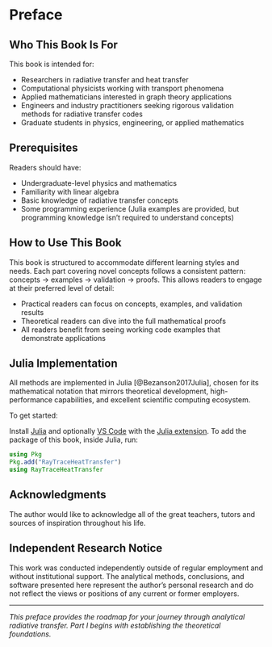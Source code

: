 # Preface {.unnumbered}

## Who This Book Is For

This book is intended for:

- Researchers in radiative transfer and heat transfer
- Computational physicists working with transport phenomena  
- Applied mathematicians interested in graph theory applications
- Engineers and industry practitioners seeking rigorous validation methods for radiative transfer codes
- Graduate students in physics, engineering, or applied mathematics

## Prerequisites

Readers should have:

- Undergraduate-level physics and mathematics
- Familiarity with linear algebra
- Basic knowledge of radiative transfer concepts
- Some programming experience (Julia examples are provided, but programming knowledge isn't required to understand concepts)

## How to Use This Book

This book is structured to accommodate different learning styles and needs.
Each part covering novel concepts follows a consistent pattern: concepts → examples → validation → proofs.
This allows readers to engage at their preferred level of detail:

- Practical readers can focus on concepts, examples, and validation results
- Theoretical readers can dive into the full mathematical proofs
- All readers benefit from seeing working code examples that demonstrate applications

## Julia Implementation

All methods are implemented in Julia [@Bezanson2017Julia], chosen for its mathematical notation that mirrors theoretical development, high-performance capabilities, and excellent scientific computing ecosystem.

To get started:

Install [Julia](https://julialang.org/downloads/) and optionally [VS Code](https://code.visualstudio.com/) with the [Julia extension](https://www.julia-vscode.org/).
To add the package of this book, inside Julia, run:
```julia
using Pkg
Pkg.add("RayTraceHeatTransfer")
using RayTraceHeatTransfer
```

## Acknowledgments

The author would like to acknowledge all of the great teachers, tutors and sources of inspiration throughout his life.

## Independent Research Notice

This work was conducted independently outside of regular employment and without institutional support.
The analytical methods, conclusions, and software presented here represent the author's personal research and do not reflect the views or positions of any current or former employers.

---

*This preface provides the roadmap for your journey through analytical radiative transfer. Part I begins with establishing the theoretical foundations.*